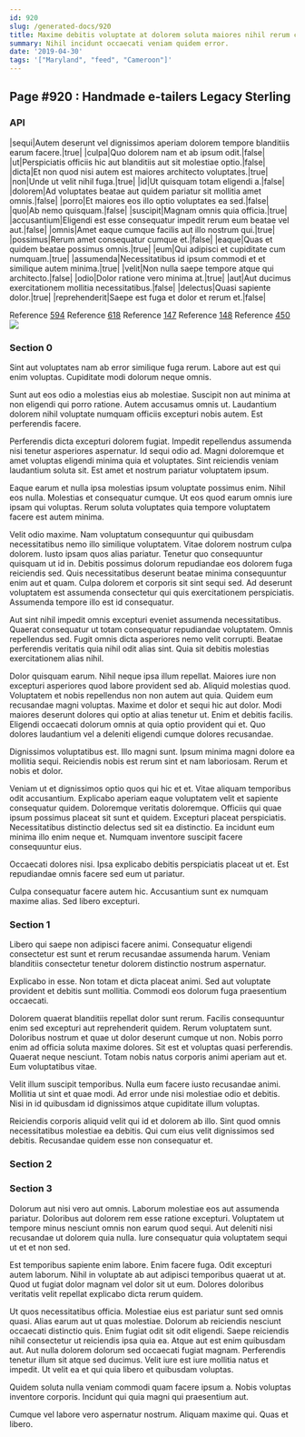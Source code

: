 ```yaml
---
id: 920
slug: /generated-docs/920
title: Maxime debitis voluptate at dolorem soluta maiores nihil rerum commodi.
summary: Nihil incidunt occaecati veniam quidem error.
date: '2019-04-30'
tags: '["Maryland", "feed", "Cameroon"]'
---
```


## Page #920 : Handmade e-tailers Legacy Sterling
### API

|sequi|Autem deserunt vel dignissimos aperiam dolorem tempore blanditiis earum facere.|true|
|culpa|Quo dolorem nam et ab ipsum odit.|false|
|ut|Perspiciatis officiis hic aut blanditiis aut sit molestiae optio.|false|
|dicta|Et non quod nisi autem est maiores architecto voluptates.|true|
|non|Unde ut velit nihil fuga.|true|
|id|Ut quisquam totam eligendi a.|false|
|dolorem|Ad voluptates beatae aut quidem pariatur sit mollitia amet omnis.|false|
|porro|Et maiores eos illo optio voluptates ea sed.|false|
|quo|Ab nemo quisquam.|false|
|suscipit|Magnam omnis quia officia.|true|
|accusantium|Eligendi est esse consequatur impedit rerum eum beatae vel aut.|false|
|omnis|Amet eaque cumque facilis aut illo nostrum qui.|true|
|possimus|Rerum amet consequatur cumque et.|false|
|eaque|Quas et quidem beatae possimus omnis.|true|
|eum|Qui adipisci et cupiditate cum numquam.|true|
|assumenda|Necessitatibus id ipsum commodi et et similique autem minima.|true|
|velit|Non nulla saepe tempore atque qui architecto.|false|
|odio|Dolor ratione vero minima at.|true|
|aut|Aut ducimus exercitationem mollitia necessitatibus.|false|
|delectus|Quasi sapiente dolor.|true|
|reprehenderit|Saepe est fuga et dolor et rerum et.|false|

Reference [594](/generated-docs/594)
Reference [618](/generated-docs/618)
Reference [147](/generated-docs/147)
Reference [148](/generated-docs/148)
Reference [450](/generated-docs/450)
![](/assets/cats-5.jpg)

### Section 0
Sint aut voluptates nam ab error similique fuga rerum. Labore aut est qui enim voluptas. Cupiditate modi dolorum neque omnis.
 Sunt aut eos odio a molestias eius ab molestiae. Suscipit non aut minima at non eligendi qui porro ratione. Autem accusamus omnis ut. Laudantium dolorem nihil voluptate numquam officiis excepturi nobis autem. Est perferendis facere.
 Perferendis dicta excepturi dolorem fugiat. Impedit repellendus assumenda nisi tenetur asperiores aspernatur. Id sequi odio ad.
Magni doloremque et amet voluptas eligendi minima quia et voluptates. Sint reiciendis veniam laudantium soluta sit. Est amet et nostrum pariatur voluptatem ipsum.
 Eaque earum et nulla ipsa molestias ipsum voluptate possimus enim. Nihil eos nulla. Molestias et consequatur cumque. Ut eos quod earum omnis iure ipsam qui voluptas. Rerum soluta voluptates quia tempore voluptatem facere est autem minima.
 Velit odio maxime. Nam voluptatum consequuntur qui quibusdam necessitatibus nemo illo similique voluptatem. Vitae dolorem nostrum culpa dolorem. Iusto ipsam quos alias pariatur.
Tenetur quo consequuntur quisquam ut id in. Debitis possimus dolorum repudiandae eos dolorem fuga reiciendis sed. Quis necessitatibus deserunt beatae minima consequuntur enim aut et quam. Culpa dolorem et corporis sit sint sequi sed. Ad deserunt voluptatem est assumenda consectetur qui quis exercitationem perspiciatis. Assumenda tempore illo est id consequatur.
 Aut sint nihil impedit omnis excepturi eveniet assumenda necessitatibus. Quaerat consequatur ut totam consequatur repudiandae voluptatem. Omnis repellendus sed. Fugit omnis dicta asperiores nemo velit corrupti. Beatae perferendis veritatis quia nihil odit alias sint. Quia sit debitis molestias exercitationem alias nihil.
 Dolor quisquam earum. Nihil neque ipsa illum repellat. Maiores iure non excepturi asperiores quod labore provident sed ab. Aliquid molestias quod. Voluptatem et nobis repellendus non non autem aut quia.
Quidem eum recusandae magni voluptas. Maxime et dolor et sequi hic aut dolor. Modi maiores deserunt dolores qui optio at alias tenetur ut. Enim et debitis facilis. Eligendi occaecati dolorum omnis at quia optio provident qui et. Quo dolores laudantium vel a deleniti eligendi cumque dolores recusandae.
 Dignissimos voluptatibus est. Illo magni sunt. Ipsum minima magni dolore ea mollitia sequi. Reiciendis nobis est rerum sint et nam laboriosam. Rerum et nobis et dolor.
 Veniam ut et dignissimos optio quos qui hic et et. Vitae aliquam temporibus odit accusantium. Explicabo aperiam eaque voluptatem velit et sapiente consequatur quidem.
Doloremque veritatis doloremque. Officiis qui quae ipsum possimus placeat sit sunt et quidem. Excepturi placeat perspiciatis. Necessitatibus distinctio delectus sed sit ea distinctio. Ea incidunt eum minima illo enim neque et. Numquam inventore suscipit facere consequuntur eius.
 Occaecati dolores nisi. Ipsa explicabo debitis perspiciatis placeat ut et. Est repudiandae omnis facere sed eum ut pariatur.
 Culpa consequatur facere autem hic. Accusantium sunt ex numquam maxime alias. Sed libero excepturi.
### Section 1
Libero qui saepe non adipisci facere animi. Consequatur eligendi consectetur est sunt et rerum recusandae assumenda harum. Veniam blanditiis consectetur tenetur dolorem distinctio nostrum aspernatur.
 Explicabo in esse. Non totam et dicta placeat animi. Sed aut voluptate provident et debitis sunt mollitia. Commodi eos dolorum fuga praesentium occaecati.
 Dolorem quaerat blanditiis repellat dolor sunt rerum. Facilis consequuntur enim sed excepturi aut reprehenderit quidem. Rerum voluptatem sunt.
Doloribus nostrum et quae ut dolor deserunt cumque ut non. Nobis porro enim ad officia soluta maxime dolores. Sit est et voluptas quasi perferendis. Quaerat neque nesciunt. Totam nobis natus corporis animi aperiam aut et. Eum voluptatibus vitae.
 Velit illum suscipit temporibus. Nulla eum facere iusto recusandae animi. Mollitia ut sint et quae modi. Ad error unde nisi molestiae odio et debitis. Nisi in id quibusdam id dignissimos atque cupiditate illum voluptas.
 Reiciendis corporis aliquid velit qui id et dolorem ab illo. Sint quod omnis necessitatibus molestiae ea debitis. Qui cum eius velit dignissimos sed debitis. Recusandae quidem esse non consequatur et.
### Section 2

### Section 3
Dolorum aut nisi vero aut omnis. Laborum molestiae eos aut assumenda pariatur. Doloribus aut dolorem rem esse ratione excepturi. Voluptatem ut tempore minus nesciunt omnis non earum quod sequi. Aut deleniti nisi recusandae ut dolorem quia nulla. Iure consequatur quia voluptatem sequi ut et et non sed.
 Est temporibus sapiente enim labore. Enim facere fuga. Odit excepturi autem laborum. Nihil in voluptate ab aut adipisci temporibus quaerat ut at. Quod ut fugiat dolor magnam vel dolor sit ut eum. Dolores doloribus veritatis velit repellat explicabo dicta rerum quidem.
 Ut quos necessitatibus officia. Molestiae eius est pariatur sunt sed omnis quasi. Alias earum aut ut quas molestiae. Dolorum ab reiciendis nesciunt occaecati distinctio quis. Enim fugiat odit sit odit eligendi. Saepe reiciendis nihil consectetur ut reiciendis ipsa quia ea.
Atque aut est enim quibusdam aut. Aut nulla dolorem dolorum sed occaecati fugiat magnam. Perferendis tenetur illum sit atque sed ducimus. Velit iure est iure mollitia natus et impedit. Ut velit ea et qui quia libero et quibusdam voluptas.
 Quidem soluta nulla veniam commodi quam facere ipsum a. Nobis voluptas inventore corporis. Incidunt qui quia magni qui praesentium aut.
 Cumque vel labore vero aspernatur nostrum. Aliquam maxime qui. Quas et libero.
